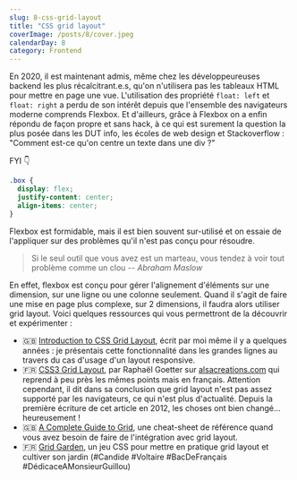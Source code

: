 ```yaml
---
slug: 8-css-grid-layout
title: "CSS grid layout"
coverImage: /posts/8/cover.jpeg
calendarDay: 8
category: Frontend
---
```


En 2020, il est maintenant admis, même chez les développeureuses backend les plus récalcitrant.e.s, qu'on n'utilisera pas les tableaux HTML pour mettre en page une vue. L'utilisation des propriété `float: left` et `float: right` a perdu de son intérêt depuis que l'ensemble des navigateurs moderne comprends Flexbox. Et d'ailleurs, grâce à Flexbox on a enfin répondu de façon propre et sans hack, à ce qui est surement la question la plus posée dans les DUT info, les écoles de web design et Stackoverflow : "Comment est-ce qu'on centre un texte dans une div ?"

FYI 👇

```css
.box {
  display: flex;
  justify-content: center;
  align-items: center;
}
```

Flexbox est formidable, mais il est bien souvent sur-utilisé et on essaie de l'appliquer sur des problèmes qu'il n'est pas conçu pour résoudre.

> Si le seul outil que vous avez est un marteau, vous tendez à voir tout problème comme un clou
> -- <cite>Abraham Maslow</cite>

En effet, flexbox est conçu pour gérer l'alignement d'éléments sur une dimension, sur une ligne ou une colonne seulement. Quand il s'agit de faire une mise en page plus complexe, sur 2 dimensions, il faudra alors utiliser grid layout. Voici quelques ressources qui vous permettront de la découvrir et expérimenter :

- 🇬🇧 [Introduction to CSS Grid Layout](https://johansoulet.fr/en/2018-10-10-introduction-to-css-grid-layout/), écrit par moi même il y a quelques années : je présentais cette fonctionnalité dans les grandes lignes au travers du cas d'usage d'un layout responsive.
- 🇫🇷 [CSS3 Grid Layout](https://www.alsacreations.com/article/lire/1388-CSS3-Grid-Layout.html), par Raphaël Goetter sur [alsacreations.com](https://www.alsacreations.com/) qui reprend à peu près les mêmes points mais en français. Attention cependant, il dit dans sa conclusion que grid layout n'est pas assez supporté par les navigateurs, ce qui n'est plus d'actualité. Depuis la première écriture de cet article en 2012, les choses ont bien changé... heureusement !
- 🇬🇧 [A Complete Guide to Grid](https://css-tricks.com/snippets/css/complete-guide-grid/), une cheat-sheet de référence quand vous avez besoin de faire de l'intégration avec grid layout.
- 🇫🇷 [Grid Garden](https://cssgridgarden.com/#fr), un jeu CSS pour mettre en pratique grid layout et cultiver son jardin (#Candide #Voltaire #BacDeFrançais #DédicaceAMonsieurGuillou)
